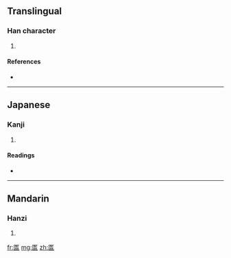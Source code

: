 ==Translingual==

===Han character===
{{Han char|rn=22|rad=匚|as=08|sn=10|four=|canj=尸心竹日 (SPHA)}}

# {{defn|Han}}

====References====
* {{Han ref|kx=0154.020|dkj=02631|dj=0346.080|hdz=10087.050|uh=532B|ud=21291}}

----

==Japanese==

===Kanji===
{{ja-kanji|grade=|rs=匚08}}

# {{defn|Japanese}}

====Readings====
* {{ja-readings|on=[[こつ]] (kotsu), [[こち]] (kochi)|kun=[[うつわ]] (utsuwa)}}

----

==Mandarin==

===Hanzi===
{{cmn-hanzi|pin=[[hū]] ([[hu1]]), [[kuì]] ([[kui4]])|wg=hu<sup>1</sup>, k'uei<sup>4</sup>}}

# {{defn|Mandarin}}

[[fr:匫]]
[[mg:匫]]
[[zh:匫]]